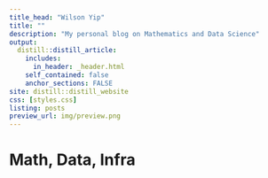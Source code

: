 ```yaml
---
title_head: "Wilson Yip"
title: ""
description: "My personal blog on Mathematics and Data Science"
output:
  distill::distill_article:
    includes: 
      in_header: _header.html
    self_contained: false
    anchor_sections: FALSE
site: distill::distill_website
css: [styles.css]
listing: posts
preview_url: img/preview.png
---
```


<div class='index-title' style="">
<h1>
Math, Data, Infra
</h1>
</div>
<script src="https://d3js.org/d3.v6.js"></script>
<script src="https://cdn.jsdelivr.net/npm/mathjs@11.9.1/lib/browser/math.min.js"></script>
<div class="banner">
</div>
<script src="preview.js"></script>

<script type="module">
  import { test } from './index.js'
  test();
</script>
